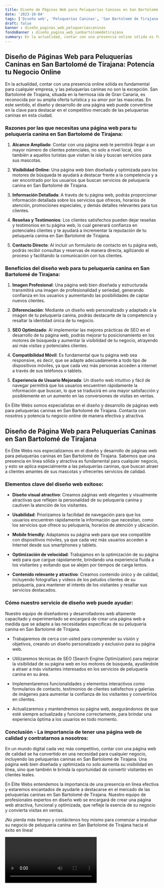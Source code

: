 ```yaml
---
title: Diseño de Páginas Web para Peluquerías Caninas en San Bartolomé de Tirajana
date: '2023-10-04'
tags: ['Diseño web', 'Peluquerías Caninas', 'San Bartolomé de Tirajana']
draft: false
banner : diseño_paginas_web_peluqueríascaninas
fondoBanner : diseño_pagina_web_sanbartolomédetirajana
summary: En la actualidad, contar con una presencia online sólida es fundamental para cualquier empresa, y las peluquerías caninas no son la excepción. San Bartolomé de Tirajana, situada en la hermosa isla de Gran Canaria, es reconocida por su amplia oferta turística y su amor por las mascotas. En este sentido, el diseño y desarrollo de una página web puede convertirse en la clave para destacar en el competitivo mercado de las peluquerías caninas en esta ciudad.
---
```


## Diseño de Páginas Web para Peluquerías Caninas en San Bartolomé de Tirajana: Potencia tu Negocio Online

En la actualidad, contar con una presencia online sólida es fundamental para cualquier empresa, y las peluquerías caninas no son la excepción. San Bartolomé de Tirajana, situada en la hermosa isla de Gran Canaria, es reconocida por su amplia oferta turística y su amor por las mascotas. En este sentido, el diseño y desarrollo de una página web puede convertirse en la clave para destacar en el competitivo mercado de las peluquerías caninas en esta ciudad.

### Razones por las que necesitas una página web para tu peluquería canina en San Bartolomé de Tirajana:

1. **Alcance Ampliado**: Contar con una página web te permitirá llegar a un mayor número de clientes potenciales, no solo a nivel local, sino también a aquellos turistas que visitan la isla y buscan servicios para sus mascotas.

2. **Visibilidad Online**: Una página web bien diseñada y optimizada para los motores de búsqueda te ayudará a destacar frente a la competencia y a ser encontrado por los usuarios que buscan servicios de peluquería canina en San Bartolomé de Tirajana.

3. **Información Detallada**: A través de tu página web, podrás proporcionar información detallada sobre los servicios que ofreces, horarios de atención, promociones especiales, y demás detalles relevantes para tus clientes.

4. **Reseñas y Testimonios**: Los clientes satisfechos pueden dejar reseñas y testimonios en tu página web, lo cual generará confianza en potenciales clientes y te ayudará a incrementar la reputación de tu peluquería canina en San Bartolomé de Tirajana.

5. **Contacto Directo**: Al incluir un formulario de contacto en tu página web, podrás recibir consultas y reservas de manera directa, agilizando el proceso y facilitando la comunicación con tus clientes.

### Beneficios del diseño web para tu peluquería canina en San Bartolomé de Tirajana:

1. **Imagen Profesional**: Una página web bien diseñada y estructurada transmitirá una imagen de profesionalidad y seriedad, generando confianza en los usuarios y aumentando las posibilidades de captar nuevos clientes.

2. **Diferenciación**: Mediante un diseño web personalizado y adaptado a la imagen de tu peluquería canina, podrás destacarte de la competencia y resaltar la identidad única de tu negocio.

3. **SEO Optimizado**: Al implementar las mejores prácticas de SEO en el desarrollo de tu página web, podrás mejorar tu posicionamiento en los motores de búsqueda y aumentar la visibilidad de tu negocio, atrayendo así más visitas y potenciales clientes.

4. **Compatibilidad Móvil**: Es fundamental que tu página web sea responsive, es decir, que se adapte adecuadamente a todo tipo de dispositivos móviles, ya que cada vez más personas acceden a internet a través de sus teléfonos o tablets.

5. **Experiencia de Usuario Mejorada**: Un diseño web intuitivo y fácil de navegar permitirá que los usuarios encuentren rápidamente la información que buscan, lo que se traducirá en una mayor satisfacción y posiblemente en un aumento en las conversiones de visitas en ventas.

En Élite Webs somos especialistas en el diseño y desarrollo de páginas web para peluquerías caninas en San Bartolomé de Tirajana. Contacta con nosotros y potencia tu negocio online de manera efectiva y atractiva.

<GifSeo />

<Cta />

## Diseño de Página Web para Peluquerías Caninas en San Bartolomé de Tirajana

En Élite Webs nos especializamos en el diseño y desarrollo de páginas web para peluquerías caninas en San Bartolomé de Tirajana. Sabemos que una presencia en línea sólida y atractiva es fundamental para cualquier negocio, y esto se aplica especialmente a las peluquerías caninas, que buscan atraer a clientes amantes de sus mascotas y ofrecerles servicios de calidad.

### Elementos clave del diseño web exitoso:

- **Diseño visual atractivo**: Creamos páginas web elegantes y visualmente atractivas que reflejen la personalidad de su peluquería canina y cautiven la atención de los visitantes.

- **Usabilidad**: Priorizamos la facilidad de navegación para que los usuarios encuentren rápidamente la información que necesitan, como los servicios que ofrece su peluquería, horarios de atención y ubicación.

- **Mobile friendly**: Adaptamos su página web para que sea compatible con dispositivos móviles, ya que cada vez más usuarios acceden a Internet desde sus smartphones y tablets.

- **Optimización de velocidad**: Trabajamos en la optimización de su página web para que cargue rápidamente, brindando una experiencia fluida a los visitantes y evitando que se alejen por tiempos de carga lentos.

- **Contenido relevante y atractivo**: Creamos contenido único y de calidad, incluyendo fotografías y videos de los peludos clientes de su peluquería, para mantener el interés de los visitantes y resaltar sus servicios destacados.

### Cómo nuestro servicio de diseño web puede ayudar:

Nuestro equipo de diseñadores y desarrolladores web altamente capacitado y experimentado se encargará de crear una página web a medida que se adapte a las necesidades específicas de su peluquería canina en San Bartolomé de Tirajana.

- Trabajaremos de cerca con usted para comprender su visión y objetivos, creando un diseño personalizado y exclusivo para su página web.

- Utilizaremos técnicas de SEO (Search Engine Optimization) para mejorar la visibilidad de su página web en los motores de búsqueda, ayudándole a atraer a más visitantes interesados en los servicios de peluquería canina en su área.

- Implementaremos funcionalidades y elementos interactivos como formularios de contacto, testimonios de clientes satisfechos y galerías de imágenes para aumentar la confianza de los visitantes y convertirlos en clientes.

- Actualizaremos y mantendremos su página web, asegurándonos de que esté siempre actualizada y funcione correctamente, para brindar una experiencia óptima a los usuarios en todo momento.

### Conclusión - La importancia de tener una página web de calidad y contratarnos a nosotros:

En un mundo digital cada vez más competitivo, contar con una página web de calidad se ha convertido en una necesidad para cualquier negocio, incluyendo las peluquerías caninas en San Bartolomé de Tirajana. Una página web bien diseñada y optimizada no solo aumenta su visibilidad en línea, sino que también le brinda la oportunidad de convertir visitantes en clientes leales.

En Élite Webs entendemos la importancia de una presencia en línea efectiva y estaremos encantados de ayudarle a destacarse en el mercado de las peluquerías caninas en San Bartolomé de Tirajana. Nuestro equipo de profesionales expertos en diseño web se encargará de crear una página web atractiva, funcional y optimizada, que refleje la esencia de su negocio y convierta visitas en ventas.

¡No pierda más tiempo y contáctenos hoy mismo para comenzar a impulsar su negocio de peluquería canina en San Bartolomé de Tirajana hacia el éxito en línea!

<Video />

<CtaBot job='Peluquerías Caninas' city='San Bartolomé de Tirajana'/>

<Gmaps query='San Bartolomé de Tirajana+españa+maps' />